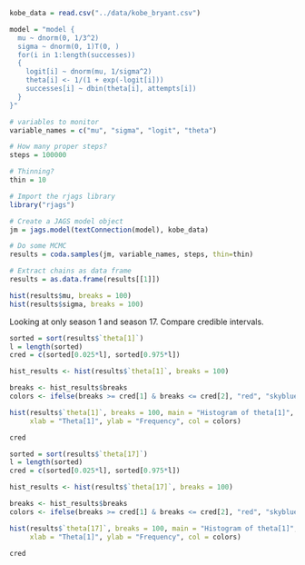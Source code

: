 ```r
kobe_data = read.csv("../data/kobe_bryant.csv")

model = "model {
  mu ~ dnorm(0, 1/3^2)
  sigma ~ dnorm(0, 1)T(0, )
  for(i in 1:length(successes))
  {
    logit[i] ~ dnorm(mu, 1/sigma^2)
    theta[i] <- 1/(1 + exp(-logit[i]))
    successes[i] ~ dbin(theta[i], attempts[i])
  }
}"
```


```r
# variables to monitor
variable_names = c("mu", "sigma", "logit", "theta")

# How many proper steps?
steps = 100000

# Thinning?
thin = 10

# Import the rjags library
library("rjags")

# Create a JAGS model object
jm = jags.model(textConnection(model), kobe_data)

# Do some MCMC
results = coda.samples(jm, variable_names, steps, thin=thin)

# Extract chains as data frame
results = as.data.frame(results[[1]])
```


```r
hist(results$mu, breaks = 100)
hist(results$sigma, breaks = 100)
```

Looking at only season 1 and season 17. Compare credible intervals.

```r
sorted = sort(results$`theta[1]`)
l = length(sorted)
cred = c(sorted[0.025*l], sorted[0.975*l])

hist_results <- hist(results$`theta[1]`, breaks = 100)

breaks <- hist_results$breaks
colors <- ifelse(breaks >= cred[1] & breaks <= cred[2], "red", "skyblue")

hist(results$`theta[1]`, breaks = 100, main = "Histogram of theta[1]", 
     xlab = "Theta[1]", ylab = "Frequency", col = colors)
```

```r
cred
```


```r
sorted = sort(results$`theta[17]`)
l = length(sorted)
cred = c(sorted[0.025*l], sorted[0.975*l])

hist_results <- hist(results$`theta[17]`, breaks = 100)

breaks <- hist_results$breaks
colors <- ifelse(breaks >= cred[1] & breaks <= cred[2], "red", "skyblue")

hist(results$`theta[17]`, breaks = 100, main = "Histogram of theta[1]", 
     xlab = "Theta[1]", ylab = "Frequency", col = colors)
```

```r
cred
```

